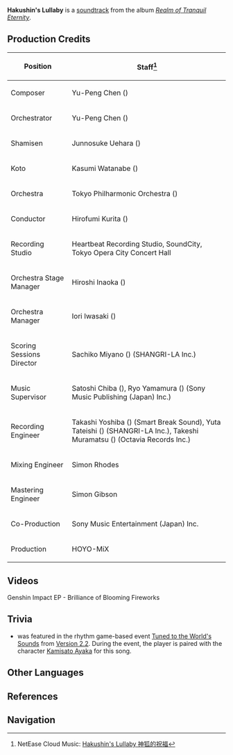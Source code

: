 {{Soundtrack Infobox
|title          =
|image          = Realm of Tranquil Eternity.jpg
|album          = Realm of Tranquil Eternity
|disc           = 1
|number         = 29
|featured       =
|featured2      =
|featured3      =
|featured_disc  =
|featured_disc2 =
|featured_disc3 =
|youtube_id     = 1xMRU4D9ODc
|youtube_time   = 2862
|spotify_id     = 0FVFRx0dv4xfBHp5VRkt5m
|played_in      = Konda Village; Silken Courtyard
|during         = [[Konda Village]] (Night), [[Silken Courtyard]] (Night)
|domain         =
|previous       = A Harmonious Rest
|next           = Where the Heart Settles
}}
'''Hakushin's Lullaby''' is a [[soundtrack]] from the album ''[[Realm of Tranquil Eternity]]''.

==Production Credits==
{| class="wikitable" style="text-align:left; height:0.5em"
! Position
! Staff<ref>NetEase Cloud Music: [https://music.163.com/#/song?id=1879098373 Hakushin's Lullaby 神狐的祝福]</ref>
|-
! Composer
| Yu-Peng Chen ({{Lang|zh=陈致逸|mini=1}})
|-
! Orchestrator
| Yu-Peng Chen ({{Lang|zh=陈致逸|mini=1}})
|-
! Shamisen
| Junnosuke Uehara ({{Lang|ja=上原潤之助|mini=1}})
|-
! Koto
| Kasumi Watanabe ({{Lang|ja=渡邊香澄|mini=1}})
|-
! Orchestra
| Tokyo Philharmonic Orchestra ({{Lang|ja=東京フィルハーモニー交響楽団|mini=1}})
|-
! Conductor
| Hirofumi Kurita ({{Lang|ja=栗田博文|mini=1}})
|-
! Recording Studio
| Heartbeat Recording Studio, SoundCity, Tokyo Opera City Concert Hall
|-
! Orchestra Stage Manager
| Hiroshi Inaoka ({{Lang|ja=稲岡宏司|mini=1}})
|-
! Orchestra Manager
| Iori Iwasaki ({{Lang|ja=岩崎井織|mini=1}})
|-
! Scoring Sessions Director
| Sachiko Miyano ({{Lang|ja=宮野幸子|mini=1}}) (SHANGRI-LA Inc.)
|-
! Music Supervisor
| Satoshi Chiba ({{Lang|ja=千葉智史|mini=1}}), Ryo Yamamura ({{Lang|ja=山村涼|mini=1}}) (Sony Music Publishing (Japan) Inc.)
|-
! Recording Engineer
| Takashi Yoshiba ({{Lang|ja=吉羽貴史|mini=1}}) (Smart Break Sound), Yuta Tateishi ({{Lang|ja=立石佑太|mini=1}}) (SHANGRI-LA Inc.), Takeshi Muramatsu ({{Lang|ja=村松健|mini=1}}) (Octavia Records Inc.)
|-
! Mixing Engineer
| Simon Rhodes
|-
! Mastering Engineer
| Simon Gibson
|-
! Co-Production
| Sony Music Entertainment (Japan) Inc.
|-
! Production
| HOYO-MiX
|}

==Videos==
<gallery hideaddbutton="true" captionalign="center">
Genshin Impact EP - Brilliance of Blooming Fireworks
</gallery>

==Trivia==
* ''{{PAGENAME}}'' was featured in the rhythm game-based event [[Tuned to the World's Sounds]] from [[Version 2.2]]. During the event, the player is paired with the character [[Kamisato Ayaka]] for this song.

==Other Languages==
{{Other Languages|default_hidden = 1
|en      = Hakushin's Lullaby
|zhs     = 神狐的祝福
|zhs_rm  = Shénhú de Zhùfú
|zht     = 神狐的祝福
|zht_rm  = Shénhú de Zhùfú
|ja      = 神狐の祝福
|ja_rm   = Shinko no Shukufuku{{Assumed}}
}}

==References==
{{Reflist}}

==Navigation==
{{Soundtrack Navbox|Realm of Tranquil Eternity}}